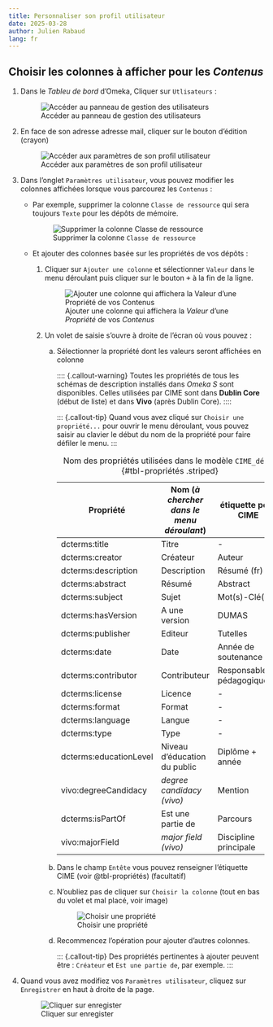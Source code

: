 ```yaml
---
title: Personnaliser son profil utilisateur
date: 2025-03-28
author: Julien Rabaud
lang: fr
---
```


## Choisir les colonnes à afficher pour les *Contenus*

1.  Dans le *Tableu de bord* d'Omeka, Cliquer sur `Utlisateurs` :

    ![Accéder au panneau de gestion des utilisateurs](/img/omeka-s.univ-pau.fr-2025-03-28%2009.05.00.png){group="utilisateur"}

2.  En face de son adresse adresse mail, cliquer sur le bouton d'édition (crayon)

    ![Accéder aux paramètres de son profil utilisateur](/img/omeka-s.univ-pau.fr-2025-03-28%2009.08.48.png){group="utilisateur"}

3.  Dans l'onglet `Paramètres utilisateur`, vous pouvez modifier les colonnes affichées lorsque vous parcourez les `Contenus` :

    - Par exemple, supprimer la colonne `Classe de ressource` qui sera toujours `Texte` pour les dépôts de mémoire.

        ![Supprimer la colonne `Classe de ressource`](/img/omeka-s.univ-pau.fr-2025-03-28%2009.23.41.png){group="utilisateur"}

    - Et ajouter des colonnes basée sur les propriétés de vos dépôts :

        1.  Cliquer sur `Ajouter une colonne` et sélectionner `Valeur` dans le menu déroulant puis cliquer sur le bouton <kbd>+</kbd> à la fin de la ligne.

            ![Ajouter une colonne qui affichera la *Valeur* d'une *Propriété* de vos *Contenus*](/img/omeka-s.univ-pau.fr-2025-03-28%2009.47.40.png){group="utilisateur"}

        2.  Un volet de saisie s'ouvre à droite de l'écran où vous pouvez :
            
            a. Sélectionner la propriété dont les valeurs seront affichées en colonne
                
                :::: {.callout-warning}
                Toutes les propriétés de tous les schémas de description installés dans *Omeka S* sont disponibles. Celles utilisées par CIME sont dans **Dublin Core** (début de liste) et dans **Vivo** (après Dublin Core).
                ::::
                
                ::: {.callout-tip}
                Quand vous avez cliqué sur `Choisir une propriété...` pour ouvrir le menu déroulant, vous pouvez saisir au clavier le début du nom de la propriété pour faire défiler le menu.
                :::
                
                | Propriété              | Nom (*à chercher dans le menu déroulant*) | étiquette pour CIME           |
                |----------------------------|---------------------------------|-----------------------------------|
                | dcterms:title        | Titre                                              |  -                            |
                | dcterms:creator      | Créateur                                           | Auteur                        |
                | dcterms:description  | Description                                        | Résumé (fr)                   |
                | dcterms:abstract     | Résumé                                             | Abstract                      |
                | dcterms:subject      | Sujet                                              | Mot(s)-Clé(s)                 |
                | dcterms:hasVersion     | A une version                                      | DUMAS                         |
                | dcterms:publisher      | Editeur                                            | Tutelles                      |
                | dcterms:date           | Date                                               | Année de soutenance           |
                | dcterms:contributor    | Contributeur                                       | Responsable(s) pédagogique(s) |
                | dcterms:license        | Licence                                            |  -                            |
                | dcterms:format         | Format                                             |  -                            |
                | dcterms:language       | Langue                                             |  -                            |
                | dcterms:type           | Type                                               |  -                            |
                | dcterms:educationLevel | Niveau d'éducation du public                       | Diplôme + année               |
                | vivo:degreeCandidacy   | *degree candidacy (vivo)*                          | Mention                       |
                | dcterms:isPartOf       | Est une partie de                                  | Parcours                      |
                | vivo:majorField        | *major field (vivo)*                               | Discipline principale         |
                
                : Nom des propriétés utilisées dans le modèle `CIME_dépôt` {#tbl-propriétés .striped}

            a. Dans le champ `Entête` vous pouvez renseigner l'étiquette CIME (voir @tbl-propriétés) (facultatif)
            
            a. N'oubliez pas de cliquer sur `Choisir la colonne` (tout en bas du volet et mal placé, voir image)

                ![Choisir une propriété](/img/omeka-s.univ-pau.fr-2025-03-28%2013.26.48.png){group="utilisateur"}

            a. Recommencez l'opération pour ajouter d'autres colonnes.

                ::: {.callout-tip}
                Des propriétés pertinentes à ajouter peuvent être : `Créateur` et `Est une partie de`, par exemple. 
                ::: 

4. Quand vous avez modifiez vos `Paramètres utilisateur`, cliquez sur `Enregistrer` en haut à droite de la page.
    
    ![Cliquer sur enregister](/img/omeka-s.univ-pau.fr-2025-03-28%2014.39.30.png){group="utilisateur"}